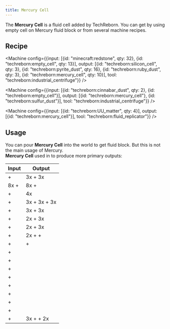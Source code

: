```yaml
---
title: Mercury Cell
---
```


<ItemImage file="mercury_cell" alt="Mercury Cell" size="200" />

The **Mercury Cell** is a fluid cell added by TechReborn. You can get by using empty cell on Mercury fluid block or from several machine recipes.

## Recipe

<Machine config={{input: [{id: "minecraft:redstone", qty: 32}, {id: "techreborn:empty_cell", qty: 13}], output: [{id: "techreborn:silicon_cell", qty: 3}, {id: "techreborn:pyrite_dust", qty: 16}, {id: "techreborn:ruby_dust", qty: 3}, {id: "techreborn:mercury_cell", qty: 10}], tool: "techreborn:industrial_centrifuge"}} />

<Machine config={{input: [{id: "techreborn:cinnabar_dust", qty: 2}, {id: "techreborn:empty_cell"}], output: [{id: "techreborn:mercury_cell"}, {id: "techreborn:sulfur_dust"}], tool: "techreborn:industrial_centrifuge"}} />

<Machine config={{input: [{id: "techreborn:UU_matter", qty: 4}], output: [{id: "techreborn:mercury_cell"}], tool: "techreborn:fluid_replicator"}} />

## Usage

You can pour **Mercury Cell** into the world to get fluid block. But this is not the main usage of Mercury.  
**Mercury Cell** used in <McItem slug="techreborn:industrial_grinder" /> to produce more primary outputs:


| Input | Output |
|-------|--------|
| <McItem slug="minecraft:ancient_debris" inline={true}/> + <McItem slug="techreborn:mercury_cell" inline={true}/> | 3x<McItem slug="minecraft:netherite_scrap" inline={true}/> + 3x<McItem slug="minecraft:gold_nugget" inline={true}/> |
| 8x<McItem slug="minecraft:netherrack" inline={true}/> + <McItem slug="techreborn:mercury_cell" inline={true}/> | 8x<McItem slug="techreborn:netherrack_dust" inline={true}/> + <McItem slug="minecraft:gold_nugget" inline={true}/> |
| <McItem slug="minecraft:coal_ore" inline={true}/> + <McItem slug="techreborn:mercury_cell" inline={true}/> | 4x<McItem slug="minecraft:coal" inline={true}/> |
| <McItem slug="minecraft:gold_ore" inline={true}/> + <McItem slug="techreborn:mercury_cell" inline={true}/> | 3x<McItem slug="minecraft:raw_gold" inline={true}/> + 3x<McItem slug="techreborn:copper_nugget" inline={true}/> + 3x<McItem slug="techreborn:nickel_nugget" inline={true}/> |
| <McItem slug="minecraft:copper_ore" inline={true}/> + <McItem slug="techreborn:mercury_cell" inline={true}/> | 3x<McItem slug="minecraft:raw_copper" inline={true}/> + 3x<McItem slug="minecraft:gold_nugget" inline={true}/> |
| <McItem slug="minecraft:diamond_ore" inline={true}/> + <McItem slug="techreborn:mercury_cell" inline={true}/> | 2x<McItem slug="minecraft:diamond" inline={true}/> + 3x<McItem slug="techreborn:small_pile_of_diamond_dust" inline={true}/> |
| <McItem slug="minecraft:emerald_ore" inline={true}/> + <McItem slug="techreborn:mercury_cell" inline={true}/> | 2x<McItem slug="minecraft:emerald" inline={true}/> + 3x<McItem slug="techreborn:small_pile_of_emerald_dust" inline={true}/> |
| <McItem slug="techreborn:galena_ore" inline={true}/> + <McItem slug="techreborn:mercury_cell" inline={true}/> | 2x<McItem slug="techreborn:galena_dust" inline={true}/> + <McItem slug="techreborn:sulfur_dust" inline={true}/> + <McItem slug="techreborn:raw_silver" inline={true}/> |
| <McItem slug="techreborn:iridium_ore" inline={true}/> + <McItem slug="techreborn:mercury_cell" inline={true}/> | <McItem slug="techreborn:iridium_ingot" inline={true}/> + <McItem slug="techreborn:platinum_dust" inline={true}/> |
| <McItem slug="minecraft:iron_ingot" inline={true}/> + <McItem slug="techreborn:mercury_cell" inline={true}/> | <McItem slug="minecraft:raw_iron" inline={true}/> |
| <McItem slug="minecraft:gold_ingot" inline={true}/> + <McItem slug="techreborn:mercury_cell" inline={true}/> | <McItem slug="minecraft:raw_gold" inline={true}/> |
| <McItem slug="minecraft:copper_ingot" inline={true}/> + <McItem slug="techreborn:mercury_cell" inline={true}/> | <McItem slug="minecraft:raw_copper" inline={true}/> |
| <McItem slug="techreborn:lead_ingot" inline={true}/> + <McItem slug="techreborn:mercury_cell" inline={true}/> | <McItem slug="techreborn:raw_lead" inline={true}/> |
| <McItem slug="techreborn:silver_ingot" inline={true}/> + <McItem slug="techreborn:mercury_cell" inline={true}/> | <McItem slug="techreborn:raw_silver" inline={true}/> |
| <McItem slug="techreborn:tin_ingot" inline={true}/> + <McItem slug="techreborn:mercury_cell" inline={true}/> | <McItem slug="techreborn:raw_tin" inline={true}/> |
| <McItem slug="techreborn:tungsten_ingot" inline={true}/> + <McItem slug="techreborn:mercury_cell" inline={true}/> | <McItem slug="techreborn:raw_tungsten" inline={true}/> |
| <McItem slug="techreborn:iridium_ingot" inline={true}/> + <McItem slug="techreborn:mercury_cell" inline={true}/> | <McItem slug="techreborn:raw_iridium" inline={true}/> |
| <McItem slug="techreborn:sheldonite_ore" inline={true}/> + <McItem slug="techreborn:mercury_cell" inline={true}/> | 3x<McItem slug="techreborn:platinum_dust" inline={true}/> + <McItem slug="techreborn:nickel_dust" inline={true}/> + 2x<McItem slug="techreborn:iridium_nugget" inline={true}/> |

